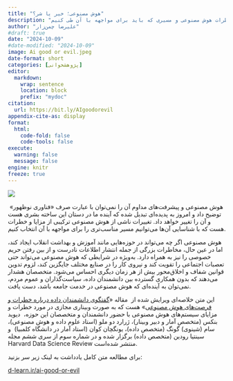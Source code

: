 ```yaml
---
title: "هوش مصنوعی؛ خیر یا شر؟"
description: "بررسی پتانسیل‌ها و خطرات هوش مصنوعی و مسیری که باید برای مواجهه با آن طی کنیم"
author: "علیرضا چمن‌زار"
#draft: true
date: "2024-10-09"
#date-modified: "2024-10-09"
image: Ai good or evil.jpeg
date-format: short
categories: [پژوهشخوانی]
editor: 
  markdown: 
    wrap: sentence
    location: block
    prefix: "mydoc"
citation:
  url: https://bit.ly/AIgoodorevil
appendix-cite-as: display
format:
  html:
    code-fold: false
    code-tools: false
execute:
  warning: false
  message: false
engine: knitr
freeze: true
---
```


![](Ai%20good%20or%20evil.jpeg){fig-align="center"}

هوش مصنوعی و پیشرفت‌های مداوم آن را نمی‌توان با عبارت صرف «فناوری نوظهور»  توضیح داد و امروز به پدیده‌ای تبدیل شده که آینده‌ ما در دستان این ساخته بشری هست و آن را تغییر خواهد داد.
تغییرات ناشی از هوش مصنوعی ترکیبی از مزایا و خطرات هست که با شناسایی آن‌ها می‌توانیم مسیر مناسب‌تری را برای مواجهه با آن انتخاب کنیم.

هوش مصنوعی اگر چه می‌تواند در حوزه‌هایی مانند آموزش و بهداشت انقلاب ایجاد کند، اما در عین حال، مخاطرات بزرگی از جمله انتشار اطلاعات نادرست و از بین رفتن حریم خصوصی را نیز به همراه دارد.
به‌ویژه در شرایطی که هوش مصنوعی می‌تواند حتی تعصبات اجتماعی را تقویت کند و نیروی کار را در صنایع مختلف جایگزین کند، لزوم تدوین قوانین شفاف و اخلاق‌محور بیش از هر زمان دیگری احساس می‌شود.
متخصصان هشدار می‌دهند که بدون همکاری گسترده بین دانشمندان داده، سیاست‌گذاران و عموم مردم، نمی‌توان به آینده‌ای که هوش مصنوعی در خدمت جامعه باشد، دست یافت.

این متن خلاصه‌ای ویرایش شده از  مقاله «[گفتگوی دانشمندان داده درباره خطرات و فرصت‌های هوش مصنوعی](https://hdsr.mitpress.mit.edu/pub/yhlm3wly/release/3)» هست که به صورت وبیناری مجازی در مورد خطرات و مزایای سیستم‌های هوش مصنوعی با حضور دانشمندان و متخصصان این حوزه،  دیوید بنکس (متخصص آمار و دبیر وبینار)، ژرارد دو ملو (استاد علوم داده و هوش مصنوعی)، سام (شینوی) گونگ (متخصص داده)، یونگچان کوان (استاد آمار در دانشگاه کلمبیا)  و سینتیا رودین (متخصص داده) برگزار شده و در شماره سوم از سری ششم مجله Harvard Data Science Review منتشر شده‌است.

برای مطالعه متن کامل یادداشت به لینک زیر سر بزنید:

[d-learn.ir/ai-good-or-evil](https://d-learn.ir/ai-good-or-evil/ "هوش مصنوعی؛ خیر یا شر؟")
